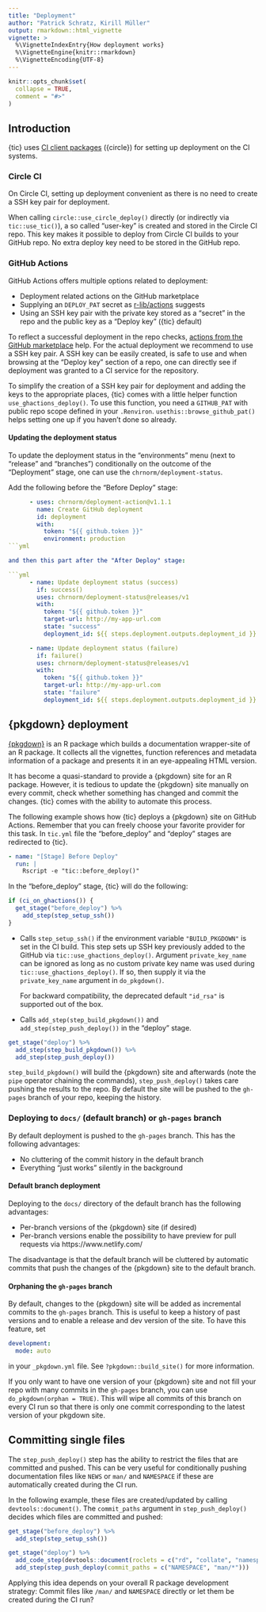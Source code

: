```yaml
---
title: "Deployment"
author: "Patrick Schratz, Kirill Müller"
output: rmarkdown::html_vignette
vignette: >
  %\VignetteIndexEntry{How deployment works}
  %\VignetteEngine{knitr::rmarkdown}
  %\VignetteEncoding{UTF-8}
---
```


```r
knitr::opts_chunk$set(
  collapse = TRUE,
  comment = "#>"
)
```

## Introduction

{tic} uses [CI client packages](ci-client-packages.html) ({circle}) for setting up deployment on the CI systems.

### Circle CI

On Circle CI, setting up deployment convenient as there is no need to create a SSH key pair for deployment.

When calling `circle::use_circle_deploy()` directly (or indirectly via `tic::use_tic()`), a so called "user-key" is created and stored in the Circle CI repo.
This key makes it possible to deploy from Circle CI builds to your GitHub repo.
No extra deploy key need to be stored in the GitHub repo.

### GitHub Actions

GitHub Actions offers multiple options related to deployment:

- Deployment related actions on the GitHub marketplace
- Supplying an `DEPLOY_PAT` secret as [r-lib/actions](https://github.com/r-lib/actions/tree/master/examples#build-pkgdown-site) suggests
- Using an SSH key pair with the private key stored as a "secret" in the repo and the public key as a "Deploy key" ({tic} default)

To reflect a successful deployment in the repo checks, [actions from the GitHub marketplace](https://github.com/chrnorm/deployment-status) help.
For the actual deployment we recommend to use a SSH key pair.
A SSH key can be easily created, is safe to use and when browsing at the "Deploy key" section of a repo, one can directly see if deployment was granted to a CI service for the repository.

To simplify the creation of a SSH key pair for deployment and adding the keys to the appropriate places, {tic} comes with a little helper function `use_ghactions_deploy()`.
To use this function, you need a `GITHUB_PAT` with public repo scope defined in your `.Renviron`.
`usethis::browse_github_pat()` helps setting one up if you haven't done so already.

#### Updating the deployment status

To update the deployment status in the "environments" menu (next to "release" and "branches") conditionally on the outcome of the "Deployment" stage, one can use the `chrnorm/deployment-status`.

Add the following before the "Before Deploy" stage:

```yml
      - uses: chrnorm/deployment-action@v1.1.1
        name: Create GitHub deployment
        id: deployment
        with:
          token: "${{ github.token }}"
          environment: production
```yml

and then this part after the "After Deploy" stage:

```yml
      - name: Update deployment status (success)
        if: success()
        uses: chrnorm/deployment-status@releases/v1
        with:
          token: "${{ github.token }}"
          target-url: http://my-app-url.com
          state: "success"
          deployment_id: ${{ steps.deployment.outputs.deployment_id }}

      - name: Update deployment status (failure)
        if: failure()
        uses: chrnorm/deployment-status@releases/v1
        with:
          token: "${{ github.token }}"
          target-url: http://my-app-url.com
          state: "failure"
          deployment_id: ${{ steps.deployment.outputs.deployment_id }}
```

## {pkgdown} deployment

[{pkgdown}](https://github.com/r-lib/pkgdown) is an R package which builds a documentation wrapper-site of an R package.
It collects all the vignettes, function references and metadata information of a package and presents it in an eye-appealing HTML version.

It has become a quasi-standard to provide a {pkgdown} site for an R package.
However, it is tedious to update the {pkgdown} site manually on every commit, check whether something has changed and commit the changes.
{tic} comes with the ability to automate this process.

The following example shows how {tic} deploys a {pkgdown} site on GitHub Actions.
Remember that you can freely choose your favorite provider for this task.
In `tic.yml` file the "before_deploy" and "deploy" stages are redirected to {tic}.

```yml
- name: "[Stage] Before Deploy"
  run: |
    Rscript -e "tic::before_deploy()"
```

In the "before_deploy" stage, {tic} will do the following:

```r
if (ci_on_ghactions()) {
  get_stage("before_deploy") %>%
    add_step(step_setup_ssh())
}
```

- Calls `step_setup_ssh()` if the environment variable `"BUILD_PKGDOWN"` is set in the CI build.
  This step sets up SSH key previously added to the GitHub via `tic::use_ghactions_deploy()`.
  Argument `private_key_name` can be ignored as long as no custom private key name was used during `tic::use_ghactions_deploy()`.
  If so, then supply it via the `private_key_name` argument in `do_pkgdown()`.

  For backward compatibility, the deprecated default `"id_rsa"` is supported out of the box.

- Calls `add_step(step_build_pkgdown())` and `add_step(step_push_deploy())` in the "deploy" stage.

```r
get_stage("deploy") %>%
  add_step(step_build_pkgdown()) %>%
  add_step(step_push_deploy())
```

`step_build_pkgdown()` will build the {pkgdown} site and afterwards (note the `pipe` operator chaining the commands), `step_push_deploy()` takes care pushing the results to the repo.
By default the site will be pushed to the `gh-pages` branch of your repo, keeping the history.

### Deploying to `docs/` (default branch) or `gh-pages` branch

By default deployment is pushed to the `gh-pages` branch.
This has the following advantages:

- No cluttering of the commit history in the default branch
- Everything "just works" silently in the background

#### Default branch deployment

Deploying to the `docs/` directory of the default branch has the following advantages:

- Per-branch versions of the {pkgdown} site (if desired)
- Per-branch versions enable the possibility to have preview for pull requests via https://www.netlify.com/

The disadvantage is that the default branch will be cluttered by automatic commits that push the changes of the {pkgdown} site to the default branch.

#### Orphaning the `gh-pages` branch

By default, changes to the {pkgdown} site will be added as incremental commits to the `gh-pages` branch.
This is useful to keep a history of past versions and to enable a release and dev version of the site.
To have this feature, set

```yml
development:
  mode: auto
```

in your `_pkgdown.yml` file.
See `?pkgdown::build_site()` for more information.

If you only want to have one version of your {pkgdown} site and not fill your repo with many commits in the `gh-pages` branch, you can use `do_pkgdown(orphan = TRUE)`.
This will wipe all commits of this branch on every CI run so that there is only one commit corresponding to the latest version of your pkgdown site.

## Committing single files

The `step_push_deploy()` step has the ability to restrict the files that are committed and pushed.
This can be very useful for conditionally pushing documentation files like `NEWS` or `man/` and `NAMESPACE` if these are automatically created during the CI run.

In the following example, these files are created/updated by calling `devtools::document()`.
The `commit_paths` argument in `step_push_deploy()` decides which files are committed and pushed:

```r
get_stage("before_deploy") %>%
  add_step(step_setup_ssh())

get_stage("deploy") %>%
  add_code_step(devtools::document(roclets = c("rd", "collate", "namespace"))) %>%
  add_step(step_push_deploy(commit_paths = c("NAMESPACE", "man/*")))
```

Applying this idea depends on your overall R package development strategy: Commit files like `/man/` and `NAMESPACE` directly or let them be created during the CI run?
